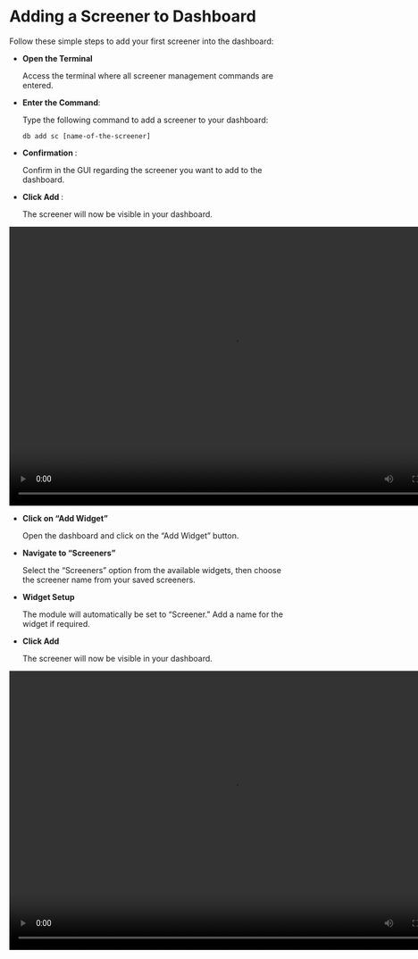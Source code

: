 
# Adding a Screener to Dashboard

Follow these simple steps to add your first screener into the dashboard:

<Tabs>
  <TabItem value="cmd" label="Add sc using command" default>
    <ul>
      <li>
        <b>Open the Terminal</b>
        <p>
          Access the terminal where all screener management commands are
          entered.
        </p>
      </li>
      <li>
        <b>Enter the Command</b>:
        <p>Type the following command to add a screener to your dashboard:</p>
        <p>
          <code>db add sc [name-of-the-screener]</code>
        </p>
      </li>
      <li>
        <b>Confirmation </b>:
        <p>
          Confirm in the GUI regarding the screener you want to add to the
          dashboard.
        </p>
      </li>
      <li>
        <b>Click Add </b>:
        <p>The screener will now be visible in your dashboard.</p>
      </li>
    </ul>
    <video width="800" height="500" autoPlay loop>
      <source
        src="https://assets.pandaterminal.com/documentation_clips/adding%20sc%20using%20command.mov"
        type="video/mp4"
      ></source>
    </video>
  </TabItem>
  <TabItem value="gui" label="Add sc using the GUI">
    <ul>
      <li>
        <b>Click on “Add Widget”</b>
        <p>Open the dashboard and click on the “Add Widget” button.</p>
      </li>
      <li>
        <b>Navigate to “Screeners”</b>
        <p>
          Select the “Screeners” option from the available widgets, then choose
          the screener name from your saved screeners.
        </p>
      </li>
      <li>
        <b>Widget Setup </b>
        <p>
          The module will automatically be set to “Screener.” Add a name for the
          widget if required.
        </p>
      </li>
      <li>
        <b>Click Add </b>
        <p>The screener will now be visible in your dashboard.</p>
      </li>
    </ul>
    <video width="800" height="500" autoPlay loop>
      <source
        src="https://assets.pandaterminal.com/documentation_clips/adding%20sc%20in%20db%20using%20gui.mov"
        type="video/mp4"
      ></source>
    </video>
  </TabItem>
</Tabs>
